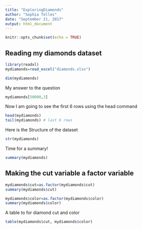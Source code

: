 ```yaml
---
title: "ExploringDiamonds"
author: "Sophia Telles"
date: "September 21, 2017"
output: html_document
---
```


```r
knitr::opts_chunk$set(echo = TRUE)
```
## Reading my diamonds dataset

```r
library(readxl)
mydiamonds=read_excel("diamonds.xlsx")

```

```r
dim(mydiamonds)
```

My answer to the question

```r
mydiamonds[50000,3]
```

Now I am going to see the first 6 rows using the head command
```r
head(mydiamonds)
tail(mydiamonds) # last 6 rows
```


Here is the Structure of the dataset
```r
str(mydiamonds)
```

Time for a summary!
```r
summary(mydiamonds)
```

## Making the cut variable a factor variable
```r
mydiamonds$cut=as.factor(mydiamonds$cut)
summary(mydiamonds$cut)
```

```r
mydiamonds$color=as.factor(mydiamonds$color)
summary(mydiamonds$color)
```

A table to for diamond cut and color 
```r
table(mydiamonds$cut, mydiamonds$color)
```


